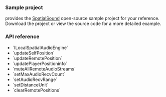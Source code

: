 <PlatformWrapper platform="windows">

### Sample project

<Vg k="COMPANY" /> provides the [SpatialSound](https://github.com/AgoraIO/API-Examples/tree/main/windows/APIExample/APIExample/Advanced/SpatialAudio) open-source sample project for your reference. Download the project or view the source code for a more detailed example.

### API reference

- <Link to="{{global.API_REF_CPP_ROOT}}/class_ilocalspatialaudioengine.html#class_ilocalspatialaudioengine">`ILocalSpatialAudioEngine`</Link>
- <Link to="{{global.API_REF_CPP_ROOT}}/class_ibasespatialaudioengine.html#api_ibasespatialaudioengine_updateselfposition">`updateSelfPosition`</Link>
- <Link to="{{global.API_REF_CPP_ROOT}}/class_ilocalspatialaudioengine.html#api_ilocalspatialaudioengine_updateremoteposition">`updateRemotePosition`</Link>
- <Link to="{{global.API_REF_CPP_ROOT}}/class_ibasespatialaudioengine.html#api_ibasespatialaudioengine_updateplayerpositioninfo">`updatePlayerPositioninfo`</Link>
- <Link to="{{global.API_REF_CPP_ROOT}}/class_ibasespatialaudioengine.html#api_ibasespatialaudioengine_muteallremoteaudiostreams">`muteAllRemoteAudioStreams`</Link>
- <Link to="{{global.API_REF_CPP_ROOT}}/class_ibasespatialaudioengine.html#api_ibasespatialaudioengine_setmaxaudiorecvcount">`setMaxAudioRecvCount`</Link>
- <Link to="{{global.API_REF_CPP_ROOT}}/class_ibasespatialaudioengine.html#api_ibasespatialaudioengine_setaudiorecvrange">`setAudioRecvRange`</Link>
- <Link to="{{global.API_REF_CPP_ROOT}}/class_ibasespatialaudioengine.html#api_ibasespatialaudioengine_setdistanceunit">`setDistanceUnit`</Link>
- <Link to="{{global.API_REF_CPP_ROOT}}/class_ilocalspatialaudioengine.html#api_ilocalspatialaudioengine_clearremotepositions">`clearRemotePositions`</Link>

</PlatformWrapper>